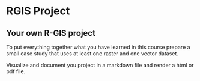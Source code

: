 # RGIS Project

:::{.callout-important}
## Your own R-GIS project

To put everything together what you have learned in this course prepare a small case study
that uses at least one raster and one vector dataset.

Visualize and document you project in a markdown file and render a html or pdf file.


:::



